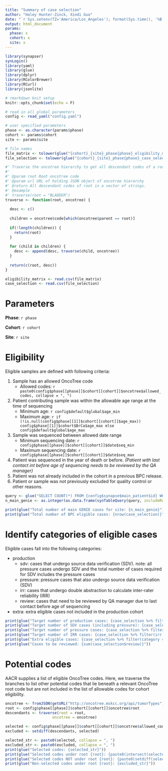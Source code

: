 ```yaml
---
title: "Summary of case selection"
author: "Haley Hunter-Zinck, Xindi Guo"
date: "`r Sys.setenv(TZ='America/Los_Angeles'); format(Sys.time(), '%B %d, %Y at %I:%M %p %Z')`"
output: html_document
params:
  phase: x
  cohort: x
  site: x
---
```


```r

library(synapser)
synLogin()
library(yaml)
library(glue)
library(dplyr)
library(RColorBrewer)
library(RCurl)
library(jsonlite)

# rmarkdown knit setup
knitr::opts_chunk$set(echo = F)

# read in all global parameters
config <- read_yaml("config.yaml")

# user specified parameters
phase <- as.character(params$phase)
cohort <- params$cohort
site <- params$site

# file names
file_matrix <- tolower(glue("{cohort}_{site}_phase{phase}_eligibility_matrix.csv"))
file_selection <- tolower(glue("{cohort}_{site}_phase{phase}_case_selection.csv"))
```

```r

#' Traverse the oncotree hierarchy to get all descendant codes of a root code.
#' 
#' @param root Root oncotree code
#' @param url URL of holding JSON object of oncotree hierarchy
#' @return All descendant codes of root in a vector of strings.
#' @example 
#' traverse(root = "BLADDER")
traverse <- function(root, oncotree) {
  
  desc <- c()
  
  children = oncotree$code[which(oncotree$parent == root)]
  
  if(!length(children)) {
    return(root)
  }
  
  for (child in children) {
    desc <- append(desc, traverse(child, oncotree))
  }
  
  return(c(root, desc))
}
```

```r

eligibility_matrix <- read.csv(file_matrix)
case_selection <- read.csv(file_selection)

```

# Parameters

**Phase**: `r phase`

**Cohort**: `r cohort`

**Site**: `r site`

# Eligibility

Eligible samples are defined with following criteria:

1. Sample has an allowed OncoTree code
    * Allowed codes: `r paste0(config$phase[[phase]]$cohort[[cohort]]$oncotree$allowed_codes, collapse = ", ")`
2. Patient contributing sample was within the allowable age range at the time of sequencing
    * Minimum age: `r config$default$global$age_min`
    * Maximum age: `r if (!is.null(config$phase[[1]]$cohort[[cohort]]$age_max)) config$phase[[1]]$cohort$BrCa$age_max else config$default$global$age_max`
3. Sample was sequenced between allowed date range
    * Minimum sequencing date: `r config$phase[[phase]]$cohort[[cohort]]$date$seq_min`
    * Maximum sequencing date: `r config$phase[[phase]]$cohort[[cohort]]$date$seq_max`
4. Patient was sequenced in the year of death or before. _(Patient with last contact int before age of sequencing needs to be reviewed by the QA manager)_
5. Patient was not already included in the cohort in a previous BPC release.
6. Patient or sample was not previously excluded for quality control or other reasons.

```r

query <- glue("SELECT COUNT(*) FROM {config$synapse$main_patient$id} WHERE CENTER = '{site}'")
n_main_genie <- as.integer(as.data.frame(synTableQuery(query, includeRowIdAndRowVersion = T)))

print(glue("Total number of main GENIE cases for site: {n_main_genie}"))
print(glue("Total number of BPC eligible cases: {nrow(case_selection)}"))
```

# Identify categories of eligible cases

Eligible cases fall into the following categories:

* production
    * sdv: cases that undergo source data verification (SDV).  note: all pressure cases undergo SDV and the total number of cases required for SDV includes the pressure cases
    * pressure: pressure cases that also undergo source data verification (SDV)
    * irr: cases that undergo double abstraction to calculate inter-rater reliability (IRR) 
    * review: cases that need to be reviewed by QA manager due to last contact before age of sequencing
* extra: extra eligible cases not included in the production cohort

```r
print(glue("Target number of production cases: {case_selection %>% filter(category == 'production') %>% count()}"))
print(glue("Target number of SDV cases (including pressure): {case_selection %>% filter(sdv == 'sdv') %>% count()}"))
print(glue("Target number of pressure cases: {case_selection %>% filter(pressure == 'pressure') %>% count()}"))
print(glue("Target number of IRR cases: {case_selection %>% filter(irr == 'irr') %>% count()}"))
print(glue("Extra eligible cases: {case_selection %>% filter(category == 'extra') %>% count()}"))
print(glue("Cases to be reviewed: {sum(case_selection$review)}"))
```

# Potential codes 
AACR supplies a list of eligible OncoTree codes.  Here, we traverse the branches to list other potential codes that lie beneath a relevant OncoTree root code but are not included in the list of allowable codes for cohort eligibility.  

```r

oncotree <- fromJSON(getURL("http://oncotree.mskcc.org/api/tumorTypes"), flatten = T)
root <- config$phase[[phase]]$cohort[[cohort]]$oncotree$root
descendants <- traverse(root = root,
                     oncotree = oncotree)

selected <- config$phase[[phase]]$cohort[[cohort]]$oncotree$allowed_codes
excluded <- setdiff(descendants, selected)

selected_str <- paste0(selected, collapse = ", ")
excluded_str <- paste0(excluded, collapse = ", ")
print(glue("Selected codes: {selected_str}"))
print(glue("Selected codes under root {root}: {paste0(intersect(selected, descendants), collapse = ', ')}"))
print(glue("Selected codes NOT under root {root}: {paste0(setdiff(selected, descendants), collapse = ', ')}"))
print(glue("Non-selected codes under root {root}: {excluded_str}"))

```
